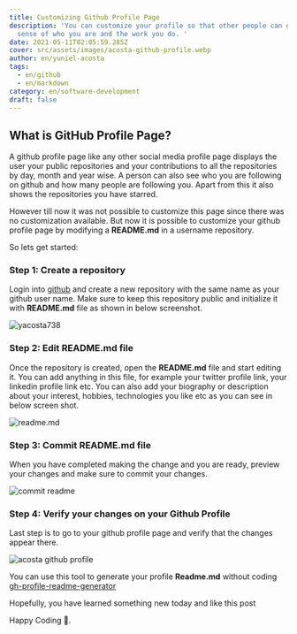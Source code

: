 ```yaml
---
title: Customizing Github Profile Page
description: 'You can customize your profile so that other people can get a better
  sense of who you are and the work you do. '
date: 2021-05-11T02:05:59.285Z
cover: src/assets/images/acosta-github-profile.webp
author: en/yuniel-acosta
tags:
  - en/github
  - en/markdown
category: en/software-development
draft: false
---
```


## What is GitHub Profile Page?

A github profile page like any other social media profile page displays the user your public repositories and your contributions to all the repositories by day, month and year wise. A person can also see who you are following on github and how many people are following you. Apart from this it also shows the repositories you have starred.

However till now it was not possible to customize this page since there was no customization available. But now it is possible to customize your github profile page by modifying a **README.md** in a username repository.

So lets get started:

### Step 1: Create a repository

Login into [github](https://www.github.com) and create a new repository with the same name as your github user name. Make sure to keep this repository public and initialize it with **README.md** file as shown in below screenshot.

![yacosta738](/src/assets/images/yacosta738.webp 'Create a repository')

### Step 2: Edit README.md file

Once the repository is created, open the **README.md** file and start editing it. You can add anything in this file, for example your twitter profile link, your linkedin profile link etc. You can also add your biography or description about your interest, hobbies, technologies you like etc as you can see in below screen shot.

![readme.md](/src/assets/images/edit-readme.webp 'Edit README.md file')

### Step 3: Commit README.md file

When you have completed making the change and you are ready, preview your changes and make sure to commit your changes.

![commit readme](/src/assets/images/commited.webp 'Commit README.md file')

### Step 4: Verify your changes on your Github Profile

Last step is to go to your github profile page and verify that the changes appear there.

![acosta github profile](/src/assets/images/acosta-github-profile.webp 'Verify your changes on your Github Profile Page')

You can use this tool to generate your profile **Readme.md** without coding [gh-profile-readme-generator](https://rahuldkjain.github.io/gh-profile-readme-generator/)

Hopefully, you have learned something new today and like this post

Happy Coding 🤠.
